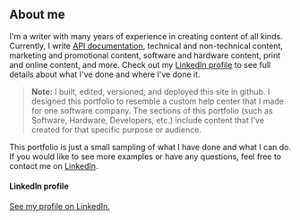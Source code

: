 ## About me

I\'m a writer with many years of experience in creating content of all
kinds. Currently, I write
[API documentation](APIDocs/APIDocsLanding.htm), technical and
non-technical content, marketing and promotional content, software and
hardware content, print and online content, and more. Check out my
[LinkedIn
profile](https://www.linkedin.com/in/ryan-rader-43042910/)
to see full details about what I\'ve done and where I\'ve done it.

> **Note:** I built, edited, versioned, and deployed this site in github. I designed
this portfolio to resemble a custom help center that I made for one
software company. The sections of this portfolio (such as Software,
Hardware, Developers, etc.) include content that I\'ve created for that
specific purpose or audience.

This portfolio is just a small sampling of what I have done and what I
can do. If you would like to see more examples or have any questions,
feel free to contact me on
[LinkedIn](https://www.linkedin.com/in/ryan-rader-43042910/).

#### LinkedIn profile

[See my profile on
LinkedIn.](https://www.linkedin.com/in/ryan-rader-43042910/)

